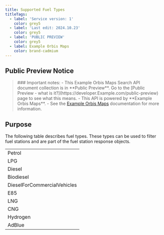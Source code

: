```yaml
---
title: Supported Fuel Types
titleTags:
  - label: 'Service version: 1'
    color: grey5
  - label: 'Last edit: 2024.10.23'
    color: grey5
  - label: 'PUBLIC PREVIEW'
    color: grey5
  - label: Example Orbis Maps
    color: brand-cadmium
---
```


## Public Preview Notice  

<Blockquote type="announcement" hasIcon> 
### Important notes:
- This Example Orbis Maps Search API document collection is in **Public Preview**. Go to the  [Public Preview - what is it?](https://developer.Example.com/public-preview)  page to see what this means.
- This API is powered by **Example Orbis Maps**.
- See the <a href="https://developer.Example.com/Example-orbis-maps/documentation/introduction">Example Orbis Maps</a> documentation for more information.
</Blockquote>  

## Purpose  

The following table describes fuel types. These types can be used to filter fuel stations and are part of the fuel station response objects.

<table data-notbreakword>
  <tbody>
    <tr>
      <td>Petrol</td>
    </tr>
    <tr>
      <td>LPG</td>
    </tr>
    <tr>
      <td>Diesel</td>
    </tr>
    <tr>
      <td>Biodiesel</td>
    </tr>
    <tr>
      <td>DieselForCommercialVehicles</td>
    </tr>
    <tr>
      <td>E85</td>
    </tr>
    <tr>
      <td>LNG</td>
    </tr>
    <tr>
      <td>CNG</td>
    </tr>
    <tr>
      <td>Hydrogen</td>
    </tr>
    <tr>
      <td>AdBlue</td>
    </tr>
  </tbody>
</table>
